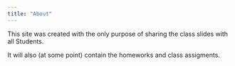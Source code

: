 ```yaml
---
title: "About"
---
```


This site was created with the only purpose of sharing the class slides with all Students. 

It will also (at some point) contain the homeworks and class assigments.

